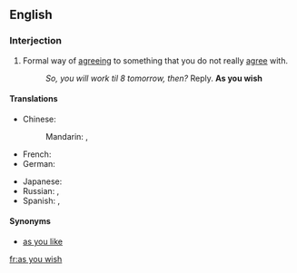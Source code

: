 ==English==

===Interjection===
{{en-interj|head=[[as]] [[you]] [[wish]]}}

# Formal way of [[agreeing]] to something that you do not really [[agree]] with.
#: ''So, you will work til 8 tomorrow, then?'' Reply. '''As you wish'''

====Translations====
{{trans-top|as you wish}}
* Chinese:
*: Mandarin: {{t|cmn|如你所願|sc=Hani}}, {{t|cmn|如你所愿|tr=rú nǐ suǒ yuàn|sc=Hani}}
* French: {{t+|fr|à volonté}}
* German: {{t-|de|wie Sie es wünschen}}
{{trans-mid}}
* Japanese: {{t-|ja|望み通り|tr=のぞみどおり, nozomi-dōri|sc=Jpan}}
* Russian: {{t-|ru|как вам угодно|sc=Cyrl|tr=kak vam ugódno}}, {{t-|ru|как хотите|tr=kak xotíte|sc=Cyrl}}
* Spanish: {{t-|es|como quiera}}, {{t-|es|como desee}}
{{trans-bottom}}

====Synonyms====
* [[as you like]]

[[fr:as you wish]]